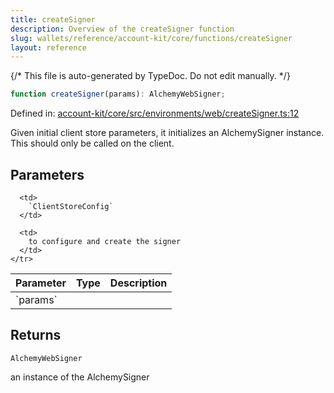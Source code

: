 ```yaml
---
title: createSigner
description: Overview of the createSigner function
slug: wallets/reference/account-kit/core/functions/createSigner
layout: reference
---
```


{/* This file is auto-generated by TypeDoc. Do not edit manually. */}

```ts
function createSigner(params): AlchemyWebSigner;
```

Defined in: [account-kit/core/src/environments/web/createSigner.ts:12](https://github.com/alchemyplatform/aa-sdk/blob/153785ddc87beb160382c2bae7dbafa4a66ade9a/account-kit/core/src/environments/web/createSigner.ts#L12)

Given initial client store parameters, it initializes an AlchemySigner instance.
This should only be called on the client.

## Parameters

<table>
  <thead>
    <tr>
      <th align="left">Parameter</th>
      <th align="left">Type</th>
      <th align="left">Description</th>
    </tr>
  </thead>

  <tbody>
    <tr>
      <td>
        `params`
      </td>

      <td>
        `ClientStoreConfig`
      </td>

      <td>
        to configure and create the signer
      </td>
    </tr>

  </tbody>
</table>

## Returns

`AlchemyWebSigner`

an instance of the AlchemySigner
